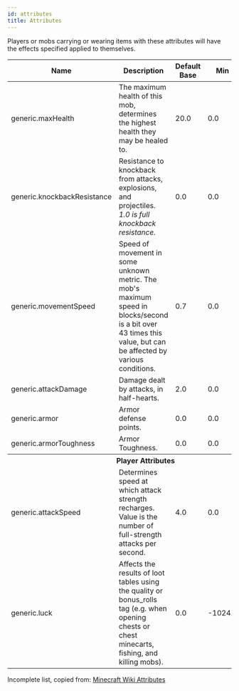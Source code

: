 ```yaml
---
id: attributes
title: Attributes
---
```


Players or mobs carrying or wearing items with these attributes will have the effects specified applied to themselves.

<div className="table-container">
  <table>
    <thead>
      <tr>
        <th>Name</th>
        <th>Description</th>
        <th>Default Base</th>
        <th>Min</th>
        <th style={{ minWidth: "60px" }}>Max</th>
      </tr>
    </thead>
    <tbody>
      <tr>
        <td>
          <label>generic.maxHealth</label>
        </td>
        <td>
          The maximum health of this mob, determines the highest health they may
          be healed to.
        </td>
        <td>20.0</td>
        <td>0.0</td>
        <td>
          1.7x10<sup>308</sup>
        </td>
      </tr>
      <tr>
        <td>
          <label>generic.knockbackResistance</label>
        </td>
        <td>
          Resistance to knockback from attacks, explosions, and projectiles.
          <br />
          <i>1.0 is full knockback resistance.</i>
        </td>
        <td>0.0</td>
        <td>0.0</td>
        <td>1.0</td>
      </tr>
      <tr>
        <td>
          <label>generic.movementSpeed</label>
        </td>
        <td>
          Speed of movement in some unknown metric. The mob's maximum speed in
          blocks/second is a bit over 43 times this value, but can be affected
          by various conditions.
        </td>
        <td>0.7</td>
        <td>0.0</td>
        <td>
          1.7x10<sup>308</sup>
        </td>
      </tr>
      <tr>
        <td>
          <label>generic.attackDamage</label>
        </td>
        <td>Damage dealt by attacks, in half-hearts.</td>
        <td>2.0</td>
        <td>0.0</td>
        <td>
          1.7x10<sup>308</sup>
        </td>
      </tr>
      <tr>
        <td>
          <label>generic.armor</label>
        </td>
        <td>Armor defense points.</td>
        <td>0.0</td>
        <td>0.0</td>
        <td>30.0</td>
      </tr>
      <tr>
        <td>
          <label>generic.armorToughness</label>
        </td>
        <td>Armor Toughness.</td>
        <td>0.0</td>
        <td>0.0</td>
        <td>20.0</td>
      </tr>
      <tr>
        <th colspan="5">Player Attributes</th>
      </tr>
      <tr>
        <td>
          <label>generic.attackSpeed</label>
        </td>
        <td>
          Determines speed at which attack strength recharges. Value is the
          number of full-strength attacks per second.
        </td>
        <td>4.0</td>
        <td>0.0</td>
        <td>1024.0</td>
      </tr>
      <tr>
        <td>
          <label>generic.luck</label>
        </td>
        <td>
          Affects the results of loot tables using the quality or bonus_rolls
          tag (e.g. when opening chests or chest minecarts, fishing, and killing
          mobs).
        </td>
        <td>0.0</td>
        <td>-1024.0</td>
        <td>1024.0</td>
      </tr>
    </tbody>
  </table>
</div>

Incomplete list, copied from: [Minecraft Wiki Attributes](http://minecraft.gamepedia.com/Attribute)
